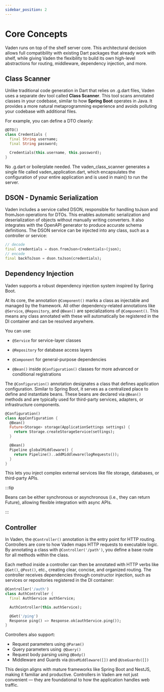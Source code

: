 ```yaml
---
sidebar_position: 2
---
```


# Core Concepts

Vaden runs on top of the shelf server core. This architectural decision allows full compatibility with existing Dart packages that already work with shelf, while giving Vaden the flexibility to build its own high-level abstractions for routing, middleware, dependency injection, and more.

## Class Scanner

Unlike traditional code generation in Dart that relies on .g.dart files, Vaden uses a separate dev tool called **Class Scanner**. This tool scans annotated classes in your codebase, similar to how **Spring Boot** operates in Java. It provides a more natural metaprogramming experience and avoids polluting your codebase with additional files.

For example, you can define a DTO cleanly:

```dart
@DTO()
class Credentials {
  final String username;
  final String password;

  Credentials(this.username, this.password);
}
```

No .g.dart or boilerplate needed. The vaden_class_scanner generates a single file called vaden_application.dart, which encapsulates the configuration of your entire application and is used in main() to run the server.

## DSON - Dynamic Serialization

Vaden includes a service called DSON, responsible for handling toJson and fromJson operations for DTOs. This enables automatic serialization and deserialization of objects without manually writing converters. It also integrates with the OpenAPI generator to produce accurate schema definitions.
The DSON service can be injected into any class, such as a controller or service:

```dart
// decode
final credentials = dson.fromJson<Credentials>(json);
// encode
final backToJson = dson.toJson(credentials);
```

## Dependency Injection

Vaden supports a robust dependency injection system inspired by Spring Boot.

At its core, the annotation `@Component()` marks a class as injectable and managed by the framework. All other dependency-related annotations like `@Service`, `@Repository`, and `@Bean()` are specializations of `@Component()`. This means any class annotated with these will automatically be registered in the DI container and can be resolved anywhere.

You can use:

- `@Service` for service-layer classes

- `@Repository` for database access layers

- `@Component` for general-purpose dependencies

- `@Bean()` inside `@Configuration()` classes for more advanced or conditional registrations

The `@Configuration()` annotation designates a class that defines application configuration. Similar to Spring Boot, it serves as a centralized place to define and instantiate beans. These beans are declared via `@Bean()` methods and are typically used for third-party services, adapters, or infrastructure components.

```dart
@Configuration()
class AppConfiguration {
  @Bean()
  Future<Storage> storage(ApplicationSettings settings) {
    return Storage.createStorageService(settings);
  }

  @Bean()
  Pipeline globalMiddleware() {
    return Pipeline()..addMiddleware(logRequests());
  }
}
```

This lets you inject complex external services like file storage, databases, or third-party APIs.

:::tip

Beans can be either synchronous or asynchronous (i.e., they can return Future), allowing flexible integration with async APIs.

:::

## Controller

In Vaden, the `@Controller()` annotation is the entry point for HTTP routing. Controllers are core to how Vaden maps HTTP requests to executable logic. By annotating a class with `@Controller('/path')`, you define a base route for all methods within the class.

Each method inside a controller can then be annotated with HTTP verbs like `@Get()`, `@Post()`, etc., creating clear, concise, and organized routing.
The controller receives dependencies through constructor injection, such as services or repositories registered in the DI container:

```dart
@Controller('/auth')
class AuthController {
  final AuthService authService;

  AuthController(this.authService);

  @Get('/ping')
  Response ping() => Response.ok(authService.ping());
}
```

Controllers also support:

- Request parameters using `@Param()`
- Query parameters using` @Query()`
- Request body parsing using `@Body()`
- Middleware and Guards via `@UseMiddleware([])` and `@UseGuards([])`

This design aligns with mature frameworks like Spring Boot and NestJS, making it familiar and productive. Controllers in Vaden are not just convenient — they are foundational to how the application handles web traffic.